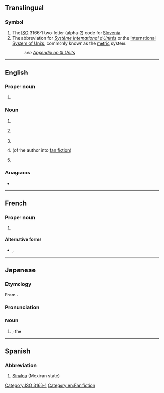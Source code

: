 {{also|Appendix:Variations of "si"}}
==Translingual==

===Symbol===
{{head|mul|symbol}}

# The [[ISO]] 3166-1 two-letter (alpha-2) code for [[Slovenia]].
# The abbreviation for ''[[Système International d'Unités]]'' or the [[International System of Units]], commonly known as the [[metric]] system.
#: ''see [[Appendix:SI_units|Appendix on SI Units]]''

[[Category:ISO 3166-1]]

----

==English==
{{wikipedia}}

===Proper noun===
{{en-proper noun}}

# {{initialism of|{{w|Smithsonian Institution}}|lang=en}}

===Noun===
{{en-noun|-}}

# {{lb|en|electronics}} {{initialism of|[[signal]] [[integrity]]|lang=en}}
# {{lb|en|technology}} {{initialism of|[[systems]] [[integration]]|lang=en}}
# {{initialism of|self-injury|lang=en}}
# {{lb|en|fandom slang}} {{initialism of|self-insertion|lang=en}} (of the author into [[fan fiction]])
# {{initialism of|supporting information|lang=en}}

===Anagrams===
* {{anagrams|en|'is|I's|IS|Is|i's|is|is-}}

[[Category:en:Fan fiction]]

----

==French==

===Proper noun===
{{fr-proper-noun}}

# {{abbreviation of|lang=fr|Système international}} {{qualifier|{{l|fr|Système international d'unités}}}} {{gloss|the international standard [[metric system]]}}

====Alternative forms====
* {{sense|Système International d'Unités}} {{l|fr|S.I.}}, {{l|fr|S. I.}}

----

==Japanese==

===Etymology===
From {{bor|ja|fr|SI}}.

===Pronunciation===
{{ja-pron|エスアイ|acc=3}}

===Noun===
{{ja-noun|エスアイ}}

# {{synof|lang=ja|国際単位系|tr=Kokusai Tan'ikei||{{l|en|International System of Units}}}}; the {{l|en|SI}}

{{C|ja|Systems|SI units}}

----

==Spanish==

===Abbreviation===
{{rfc-header|Abbreviation}}
{{head|es|abbreviation}}

# [[Sinaloa]] (Mexican state)